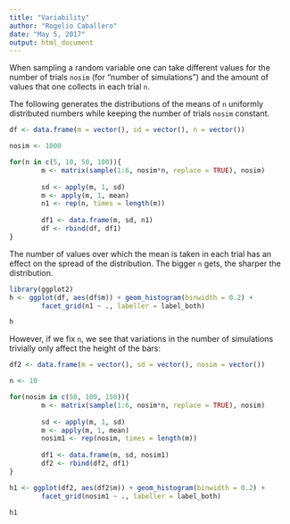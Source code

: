 ```yaml
---
title: "Variability"
author: "Rogelio Caballero"
date: "May 5, 2017"
output: html_document
---
```

When sampling a random variable one can take different values for the number of trials ```nosim``` (for "number of simulations") and the amount of values that one collects in each trial ```n```.

The following generates the distributions of the means of ```n``` uniformly distributed numbers while keeping the number of trials ```nosim``` constant.

```r
df <- data.frame(m = vector(), sd = vector(), n = vector())

nosim <- 1000

for(n in c(5, 10, 50, 100)){
        m <- matrix(sample(1:6, nosim*n, replace = TRUE), nosim)
                
        sd <- apply(m, 1, sd)
        m <- apply(m, 1, mean)
        n1 <- rep(n, times = length(m))
                
        df1 <- data.frame(m, sd, n1)
        df <- rbind(df, df1)
}
```

The number of values over which the mean is taken in each trial has an effect on the spread of the distribution. The bigger ```n``` gets, the sharper the distribution.

```r
library(ggplot2)
h <- ggplot(df, aes(df$m)) + geom_histogram(binwidth = 0.2) +
        facet_grid(n1 ~ ., labeller = label_both)

h
```

However, if we fix ```n```, we see that variations in the number of simulations trivially only affect the height of the bars:

```r
df2 <- data.frame(m = vector(), sd = vector(), nosim = vector())

n <- 10

for(nosim in c(50, 100, 150)){
        m <- matrix(sample(1:6, nosim*n, replace = TRUE), nosim)
        
        sd <- apply(m, 1, sd)
        m <- apply(m, 1, mean)
        nosim1 <- rep(nosim, times = length(m))
        
        df1 <- data.frame(m, sd, nosim1)
        df2 <- rbind(df2, df1)
}

h1 <- ggplot(df2, aes(df2$m)) + geom_histogram(binwidth = 0.2) +
        facet_grid(nosim1 ~ ., labeller = label_both)

h1
```